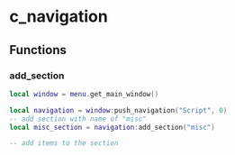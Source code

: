 # c_navigation

## Functions

### add_section

```lua /add_section/
local window = menu.get_main_window()

local navigation = window:push_navigation("Script", 0)
-- add section with name of "misc"
local misc_section = navigation:add_section("misc")

-- add items to the section
```
